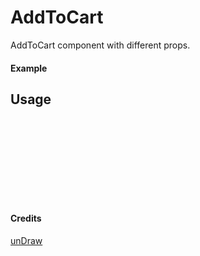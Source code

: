 
<Meta of={AddToCart} title="unDraw/AddToCart" />

# AddToCart

AddToCart component with different props.

#### Example

<Canvas of={AddToCart.Primary} />

## Usage

```ts
import { AddToCart } from "yadl-ui";

const Example = () => {
  return (
      <AddToCart />
  );
};

export default Example;
```

#### Credits
[unDraw](https://undraw.co/illustrations)
